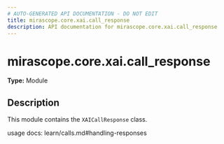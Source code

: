 ```yaml
---
# AUTO-GENERATED API DOCUMENTATION - DO NOT EDIT
title: mirascope.core.xai.call_response
description: API documentation for mirascope.core.xai.call_response
---
```


# mirascope.core.xai.call_response

**Type:** Module

## Description

This module contains the `XAICallResponse` class.

usage docs: learn/calls.md#handling-responses


